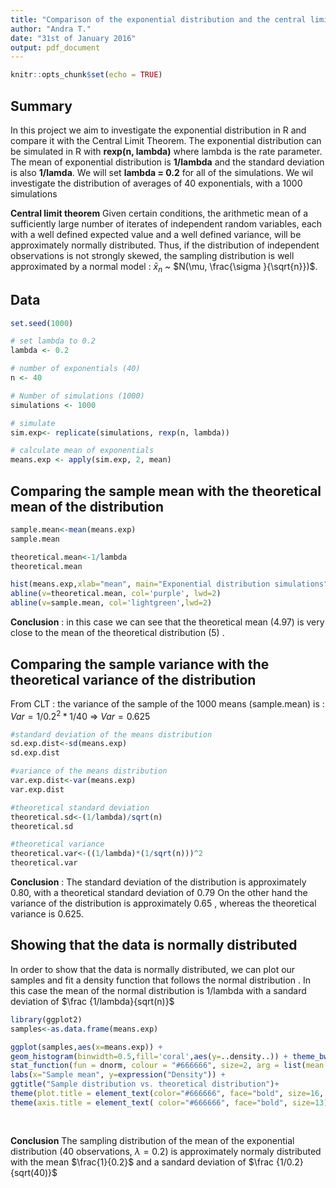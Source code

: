 ```yaml
---
title: "Comparison of the exponential distribution and the central limit theorem"
author: "Andra T."
date: "31st of January 2016"
output: pdf_document
---
```


```r
knitr::opts_chunk$set(echo = TRUE)
```

## Summary 
In this project we aim to  investigate the exponential distribution in R and compare it with the Central Limit Theorem. 
The exponential distribution can be simulated in R with **rexp(n, lambda)** where lambda is the rate parameter. The mean of exponential distribution is **1/lambda** and the standard deviation is also **1/lamda**. 
We will set **lambda = 0.2** for all of the simulations.
We wil investigate the distribution of averages of 40 exponentials, with a 1000 simulations 

**Central limit theorem** 
Given certain conditions, the arithmetic mean of a sufficiently large number of iterates of independent random variables, each with a well defined expected value and a well defined variance, will be approximately normally distributed. 
Thus, if the distribution of independent observations is not strongly skewed, the sampling distribution is well approximated by a normal model :  $\bar{x}_{n}$ ~ $N(\mu, \frac{\sigma }{\sqrt{n}})$.


## Data 



```r

set.seed(1000)

# set lambda to 0.2
lambda <- 0.2

# number of exponentials (40)
n <- 40

# Number of simulations (1000)
simulations <- 1000

# simulate
sim.exp<- replicate(simulations, rexp(n, lambda))

# calculate mean of exponentials
means.exp <- apply(sim.exp, 2, mean)

```



## Comparing the sample mean with the theoretical mean of the distribution 

``` r

sample.mean<-mean(means.exp)
sample.mean

theoretical.mean<-1/lambda 
theoretical.mean

hist(means.exp,xlab="mean", main="Exponential distribution simulations")
abline(v=theoretical.mean, col='purple', lwd=2)
abline(v=sample.mean, col='lightgreen',lwd=2)

```


**Conclusion** : in this case we can see that the theoretical mean (4.97) is very close to the mean of the theoretical distribution (5) . 


## Comparing the sample variance with the theoretical variance of the distribution 
From CLT : the variance of the sample of the 1000 means (sample.mean) is : $Var = 1/0.2^{2}*1/40$  => $Var=0.625$

``` r

#standard deviation of the means distribution
sd.exp.dist<-sd(means.exp)
sd.exp.dist

#variance of the means distribution
var.exp.dist<-var(means.exp)
var.exp.dist

#theoretical standard deviation
theoretical.sd<-(1/lambda)/sqrt(n)
theoretical.sd

#theoretical variance 
theoretical.var<-((1/lambda)*(1/sqrt(n)))^2
theoretical.var

```

**Conclusion** : The standard deviation of the distribution is approximately 0.80, with a theoretical standard deviation of 0.79
On the other hand the variance of the distribution is approximately 0.65 , whereas the theoretical variance is 0.625. 

## Showing that the data is normally distributed 

In order to show that the data is normally distributed, we can plot our samples and fit a density function that follows the normal distribution . In this case the mean of the normal distribution is 1/lambda with a sandard deviation of $\frac {1/lambda}{sqrt(n)}$


``` r
library(ggplot2)
samples<-as.data.frame(means.exp)

ggplot(samples,aes(x=means.exp)) + 
geom_histogram(binwidth=0.5,fill='coral',aes(y=..density..)) + theme_bw()+
stat_function(fun = dnorm, colour = "#666666", size=2, arg = list(mean = 5, sd=sqrt(0.625)))+ 
labs(x="Sample mean", y=expression("Density")) + 
ggtitle("Sample distribution vs. theoretical distribution")+ 
theme(plot.title = element_text(color="#666666", face="bold", size=16, hjust=0.5)) +
theme(axis.title = element_text( color="#666666", face="bold", size=13)) 
                                                                                    
                                                                                    
```

**Conclusion** The sampling distribution of the mean of the exponential distribution (40 observations, $\lambda =0.2$) is approximately normaly distributed with the mean $\frac{1}{0.2}$ and a sandard deviation of $\frac {1/0.2}{sqrt(40)}$


